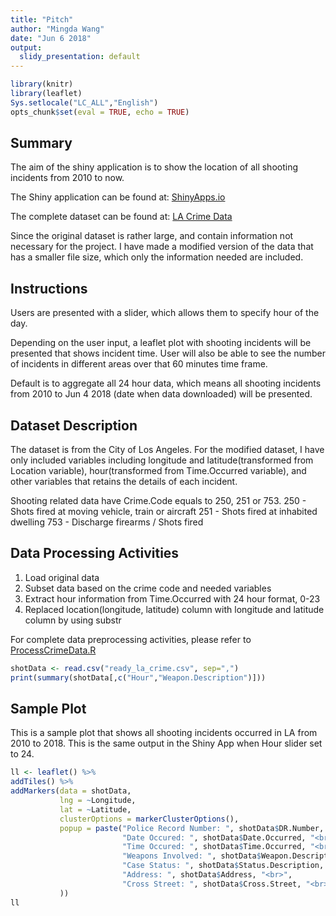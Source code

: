 ---
title: "Pitch"
author: "Mingda Wang"
date: "Jun 6 2018"
output:
  slidy_presentation: default
---

```{r setup, message=FALSE, include=FALSE}
library(knitr)
library(leaflet)
Sys.setlocale("LC_ALL","English")
opts_chunk$set(eval = TRUE, echo = TRUE)
```

## Summary
The aim of the shiny application is to show the location of all shooting incidents from 2010 to now.

The Shiny application can be found at: [ShinyApps.io](https://mingdawang.shinyapps.io/LA_Shooting_Map/)

The complete dataset can be found at: [LA Crime Data](https://data.lacity.org/api/views/y8tr-7khq/rows.csv?accessType=DOWNLOAD)

Since the original dataset is rather large, and contain information not necessary for the project. I have made a modified version of the data that has a smaller file size, which only the information needed are included.

## Instructions
Users are presented with a slider, which allows them to specify hour of the day. 

Depending on the user input, a leaflet plot with shooting incidents will be presented that shows incident time. User will also be able to see the number of incidents in different areas over that 60 minutes time frame.

Default is to aggregate all 24 hour data, which means all shooting incidents from 2010 to Jun 4 2018 (date when data downloaded) will be presented.

## Dataset Description
The dataset is from the City of Los Angeles. For the modified dataset, I have only included variables including longitude and latitude(transformed from Location variable), hour(transformed from Time.Occurred variable), and other variables that retains the details of each incident.

Shooting related data have Crime.Code equals to 250, 251 or 753.
250 - Shots fired at moving vehicle, train or aircraft
251 - Shots fired at inhabited dwelling
753 - Discharge firearms / Shots fired

## Data Processing Activities
1. Load original data
2. Subset data based on the crime code and needed variables
3. Extract hour information from Time.Occurred with 24 hour format, 0-23
4. Replaced location(longitude, latitude) column with longitude and latitude column by using substr

For complete data preprocessing activities, please refer to [ProcessCrimeData.R](https://github.com/wanv1171/Course-Project-Shiny-Application-and-Reproducible-Pitch/blob/master/ProcessCrimeData.R)

```{r dataSummary}
shotData <- read.csv("ready_la_crime.csv", sep=",")
print(summary(shotData[,c("Hour","Weapon.Description")]))
```

## Sample Plot
This is a sample plot that shows all shooting incidents occurred in LA from 2010 to 2018.
This is the same output in the Shiny App when Hour slider set to 24.
```{r samplePlot, echo = FALSE}
ll <- leaflet() %>% 
addTiles() %>%
addMarkers(data = shotData,
           lng = ~Longitude, 
           lat = ~Latitude,
           clusterOptions = markerClusterOptions(),
           popup = paste("Police Record Number: ", shotData$DR.Number, "<br>",
                         "Date Occured: ", shotData$Date.Occurred, "<br>",
                         "Time Occured: ", shotData$Time.Occurred, "<br>",
                         "Weapons Involved: ", shotData$Weapon.Description, "<br>",
                         "Case Status: ", shotData$Status.Description, "<br>",
                         "Address: ", shotData$Address, "<br>",
                         "Cross Street: ", shotData$Cross.Street, "<br>"
           ))
ll

```